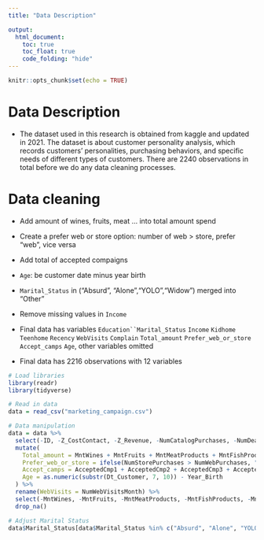 ```yaml
---
title: "Data Description"

output: 
  html_document:
    toc: true
    toc_float: true
    code_folding: "hide"
---
```




```r
knitr::opts_chunk$set(echo = TRUE)
```
# Data Description

- The dataset used in this research is obtained from kaggle and updated in 2021. The dataset is about customer personality analysis, which records customers’ personalities, purchasing behaviors, and specific needs of different types of customers. There are 2240 observations in total before we do any data cleaning processes.



# Data cleaning

* Add amount of wines, fruits, meat ... into total amount spend

* Create a prefer web or store option: number of web > store, prefer "web", vice versa

* Add total of accepted compaigns

* `Age`: be customer date minus year birth

* `Marital_Status` in  ("Absurd", "Alone","YOLO","Widow") merged into "Other"

* Remove missing values in `Income`

* Final data has variables  `Education``Marital_Status` `Income`   `Kidhome` `Teenhome`  `Recency`  `WebVisits`   `Complain`      `Total_amount`   `Prefer_web_or_store` `Accept_camps`  `Age`, other variables omitted

* Final data has 2216 observations with 12 variables

```r
# Load libraries
library(readr)
library(tidyverse)

# Read in data
data = read_csv("marketing_campaign.csv")

# Data manipulation
data = data %>%
  select(-ID, -Z_CostContact, -Z_Revenue, -NumCatalogPurchases, -NumDealsPurchases) %>%
  mutate(
    Total_amount = MntWines + MntFruits + MntMeatProducts + MntFishProducts + MntSweetProducts + MntGoldProds,
    Prefer_web_or_store = ifelse(NumStorePurchases > NumWebPurchases, "store", "web"),
    Accept_camps = AcceptedCmp1 + AcceptedCmp2 + AcceptedCmp3 + AcceptedCmp4 + AcceptedCmp5 + Response,
    Age = as.numeric(substr(Dt_Customer, 7, 10)) - Year_Birth
  ) %>%
  rename(WebVisits = NumWebVisitsMonth) %>%
  select(-MntWines, -MntFruits, -MntMeatProducts, -MntFishProducts, -MntSweetProducts, -MntGoldProds,-AcceptedCmp1, -AcceptedCmp2, -AcceptedCmp3, -AcceptedCmp4, -AcceptedCmp5, -Response, -Year_Birth, -Dt_Customer, -NumWebPurchases, -NumStorePurchases) %>%
  drop_na()

# Adjust Marital Status
data$Marital_Status[data$Marital_Status %in% c("Absurd", "Alone", "YOLO", "Widow")] = "Other"

```
